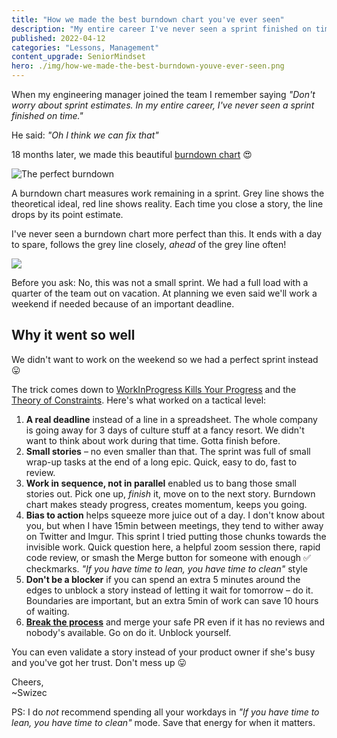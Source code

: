 ```yaml
---
title: "How we made the best burndown chart you've ever seen" 
description: "My entire career I've never seen a sprint finished on time. The new manager said \"Oh I think we can fix that\" ... 18 months later he proved me wrong" 
published: 2022-04-12
categories: "Lessons, Management"
content_upgrade: SeniorMindset
hero: ./img/how-we-made-the-best-burndown-youve-ever-seen.png
---
```


When my engineering manager joined the team I remember saying _"Don't worry about sprint estimates. In my entire career, I've never seen a sprint finished on time."_

He said: _"Oh I think we can fix that"_

18 months later, we made this beautiful [burndown chart](https://en.wikipedia.org/wiki/Burndown_chart) 😍

![The perfect burndown](./img/The-perfect-burndownf26d65.jpeg)

A burndown chart measures work remaining in a sprint. Grey line shows the theoretical ideal, red line shows reality. Each time you close a story, the line drops by its point estimate.

I've never seen a burndown chart more perfect than this. It ends with a day to spare, follows the grey line closely, _ahead_ of the grey line often!

![](./img/cmahongif6e5cjc.gif)

Before you ask: No, this was not a small sprint. We had a full load with a quarter of the team out on vacation. At planning we even said we'll work a weekend if needed because of an important deadline.

## Why it went so well

We didn't want to work on the weekend so we had a perfect sprint instead 😛

The trick comes down to [WorkInProgress Kills Your Progress](https://swizec.com/blog/workinprogress-kills-your-progress/) and the [Theory of Constraints](https://swizec.com/blog/build-better-software-with-the-theory-of-constraints/). Here's what worked on a tactical level:

1.  **A real deadline** instead of a line in a spreadsheet. The whole company is going away for 3 days of culture stuff at a fancy resort. We didn't want to think about work during that time. Gotta finish before.
2.  **Small stories** – no even smaller than that. The sprint was full of small wrap-up tasks at the end of a long epic. Quick, easy to do, fast to review.
3.  **Work in sequence, not in parallel** enabled us to bang those small stories out. Pick one up, _finish_ it, move on to the next story. Burndown chart makes steady progress, creates momentum, keeps you going.
4.  **Bias to action** helps squeeze more juice out of a day. I don't know about you, but when I have 15min between meetings, they tend to wither away on Twitter and Imgur. This sprint I tried putting those chunks towards the invisible work. Quick question here, a helpful zoom session there, rapid code review, or smash the Merge button for someone with enough ✅ checkmarks. _"If you have time to lean, you have time to clean"_ style
5.  **Don't be a blocker** if you can spend an extra 5 minutes around the edges to unblock a story instead of letting it wait for tomorrow – do it. Boundaries are important, but an extra 5min of work can save 10 hours of waiting.
6.  [**Break the process**](https://swizec.com/blog/why-great-engineers-hack-the-process/) and merge your safe PR even if it has no reviews and nobody's available. Go on do it. Unblock yourself.

You can even validate a story instead of your product owner if she's busy and you've got her trust. Don't mess up 😛

Cheers,<br/>
~Swizec

PS: I do _not_ recommend spending all your workdays in _"If you have time to lean, you have time to clean"_ mode. Save that energy for when it matters.
